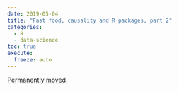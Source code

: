 ```yaml
---
date: 2019-05-04
title: "Fast food, causality and R packages, part 2"
categories:
  - R
  - data-science
toc: true
execute:
  freeze: auto
---
```


[Permanently moved.](../../posts/2019-05-04-diffindiff_part2.qmd)
